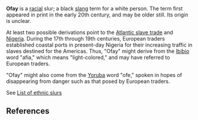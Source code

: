 '''Ofay''' is a [[race|racial]] slur; a black [[slang]] term for a white person.  The term first appeared in print in the early 20th century, and may be older still.{{fact}}  Its origin is unclear.

At least two possible derivations point to the [[Atlantic slave trade]] and [[Nigeria]].  During the 17th through 19th centuries, European traders established coastal ports in present-day Nigeria for their increasing traffic in slaves destined for the Americas.  Thus, "Ofay" might derive from the [[Ibibio]] word "afia," which means "light-colored," and may have referred to European traders.  

"Ofay" might also come from the [[Yoruba language|Yoruba]] word "ofe," spoken in hopes of disappearing from danger such as that posed by European traders.

See [[List of ethnic slurs]] 

== References ==
{{unreferenced}}